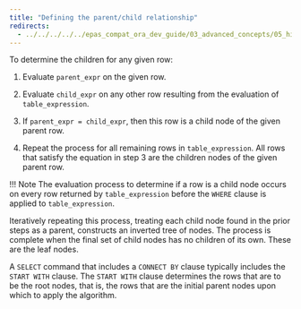 ```yaml
---
title: "Defining the parent/child relationship"
redirects:
  - ../../../../../epas_compat_ora_dev_guide/03_advanced_concepts/05_hierarchical_queries/01_defining_the_parent_child_relationship #generated for docs/epas/reorg-role-use-case-mode
---
```


<div id="defining_the_parent_child_relationship" class="registered_link"></div>

To determine the children for any given row:

1.  Evaluate `parent_expr` on the given row.

2.  Evaluate `child_expr` on any other row resulting from the evaluation of `table_expression`.

3.  If `parent_expr = child_expr`, then this row is a child node of the given parent row.

4.  Repeat the process for all remaining rows in `table_expression`. All rows that satisfy the equation in step 3 are the children nodes of the given parent row.

!!! Note
    The evaluation process to determine if a row is a child node occurs on every row returned by `table_expression` before the `WHERE` clause is applied to `table_expression`.

Iteratively repeating this process, treating each child node found in the prior steps as a parent, constructs an inverted tree of nodes. The process is complete when the final set of child nodes has no children of its own. These are the leaf nodes.

A `SELECT` command that includes a `CONNECT BY` clause typically includes the `START WITH` clause. The `START WITH` clause determines the rows that are to be the root nodes, that is, the rows that are the initial parent nodes upon which to apply the algorithm. 